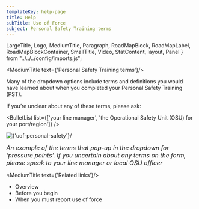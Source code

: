 ```yaml
---
templateKey: help-page
title: Help
subTitle: Use of Force
subject: Personal Safety Training terms
---
```

LargeTitle, Logo, MediumTitle, Paragraph, RoadMapBlock, RoadMapLabel, RoadMapBlockContainer, SmallTitle, Video, StatContent, layout, Panel } from "../../../config/imports.js";

<MediumTitle text={'Personal Safety Training terms'}/>

Many of the dropdown options include terms and definitions you would have learned about when you completed your Personal Safety Training (PST).

If you’re unclear about any of these terms, please ask:

<BulletList list={['your line manager', 'the Operational Safety Unit (OSU) for your port/region']} />

<div style={{marginBottom: "20px"}}>
    <Image source={'/images/help/uof/personal_safety.png'} alt={'uof-personal-safety'}/>
</div>

<p class="govuk-body"><i style="font-size: 16px">An example of the terms that pop-up in the dropdown for ‘pressure points’. If you uncertain about any terms on the form, please speak to your line manager or local OSU officer</i></p>

<MediumTitle text={'Related links'}/>

<ul class="govuk-list govuk-list--bullet">
	<li><Link class="govuk-link" to="/help/uof/">Overview</Link></li>
	<li><Link class="govuk-link" to="/help/uof/uof-before-you-begin/">Before you begin</Link></li>
	<li><Link class="govuk-link" to="/help/uof/uof-when-you-must-report-use-of-force/">When you must report use of force</Link></li>
</ul>